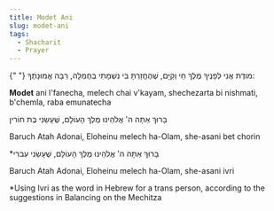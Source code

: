 ```yaml
---
title: Modet Ani
slug: modet-ani
tags:
  - Shacharit
  - Prayer
---
```


{" "}
<HB> מודֶת אֲנִי לְפָנֶיךָ מֶלֶךְ חַי וְקַיָּם, שֶׁהֶחֱזַרְתָּ בִּי נִשְׁמָתִי בְּחֶמְלָה, רַבָּה אֱמוּנָתֶךָ: </HB>

**Modet** ani l'fanecha, melech chai v'kayam, shechezarta bi nishmati, b'chemla, raba emunatecha

<HB> בָּרוּךְ אַתָּה ה' אֱלֹהֵינוּ מֶלֶךְ הָעוֹלָם, שֶׁעָשַׂנִי בֶּת חוֹרין </HB>

Baruch Atah Adonai, Eloheinu melech ha-Olam, she-asani bet chorin


<HB> *בָּרוּךְ אַתָּה ה' אֱלֹהֵינוּ מֶלֶךְ הָעוֹלָם, שֶׁעָשַׂנִי עִברִי </HB>

Baruch Atah Adonai, Eloheinu melech ha-Olam, she-asani ivri

*Using Ivri as the word in Hebrew for a trans person, according to the suggestions in Balancing on the Mechitza
